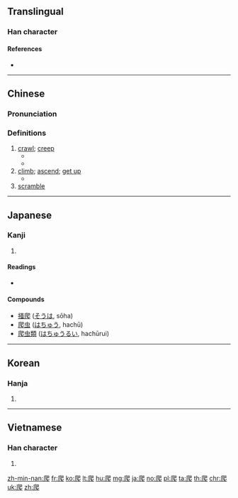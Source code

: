==Translingual==

===Han character===
{{Han char|rn=87|rad=爪|as=04|sn=8|four=77231|canj=HOAU|ids=⿺爪巴}}

====References====
* {{Han ref|kx=0688.320|dkj=19662|dj=1101.210|hdz=32031.050|uh=722C|ud=29228|bh=AAA6|bd=43686}}

----

==Chinese==
{{zh-forms}}

===Pronunciation===
{{zh-pron
|m=pá
|c=paa4
|h=pfs=phà
|md=
|mn=pê
|w=3bo
|ma=y
|mc=y
|oc=y
|cat=v
}}

===Definitions===
{{zh-hanzi}}

# [[crawl]]; [[creep]]
#* {{zh-usex|我們 的 寶寶 剛 開始 會 '''爬'''。|Our baby is just starting to '''crawl'''.}}
#* {{zh-usex|狗 '''爬''' 到 汽車 下 藏 著{zhe}。|The dog '''crept''' under the car to hide.}}
# [[climb]]; [[ascend]]; [[get up]]
#* {{zh-usex|猴子{zi} '''爬''' 上 了 樹。|The monkey '''climbed''' up a tree.}}
# [[scramble]]

{{zh-cat|Beginning}}

----

==Japanese==

===Kanji===
{{ja-kanji|grade=9|rs=爪04}}

# {{defn|lang=ja|sort=爪04}}

====Readings====
* {{ja-readings|kanon=[[は]] (ha)|goon=[[べ]] (be)|kun=[[かく]] (kaku)}}

====Compounds====
{{der-top}}
* [[掻爬]] ([[そうは]], sōha)
* [[爬虫]] ([[はちゅう]], hachū)
* [[爬虫類]] ([[はちゅうるい]], hachūrui)
{{der-bottom}}

----

==Korean==

===Hanja===
{{ko-hanja|hangeul=파|eumhun=|mr=p'a|y=pha}}

# {{defn|lang=ko|sort=爪04}}

----

==Vietnamese==

===Han character===
{{vi-hantu|[[ba]], [[bò]], [[bà]], [[bà]]|rs=爪04}}

# {{defn|lang=vi|sort=爪04}}

[[zh-min-nan:爬]]
[[fr:爬]]
[[ko:爬]]
[[lt:爬]]
[[hu:爬]]
[[mg:爬]]
[[ja:爬]]
[[no:爬]]
[[pl:爬]]
[[ta:爬]]
[[th:爬]]
[[chr:爬]]
[[uk:爬]]
[[zh:爬]]